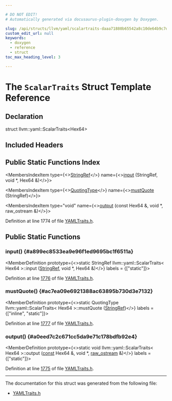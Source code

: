 ```yaml
---

# DO NOT EDIT!
# Automatically generated via docusaurus-plugin-doxygen by Doxygen.

slug: /api/structs/llvm/yaml/scalartraits-daaa71880b65542a8c10de64b9c7d16a
custom_edit_url: null
keywords:
  - doxygen
  - reference
  - struct
toc_max_heading_level: 3

---
```





# The `ScalarTraits` Struct Template Reference

<DoxygenPage pluginConfig={pluginConfig}>



## Declaration

<CodeBlock>struct llvm::yaml::ScalarTraits&lt;Hex64&gt;</CodeBlock>

## Included Headers

<IncludesList>
<IncludesListItem
  filePath="llvm/Support/YAMLTraits.h"
  permalink="/docs/api/files/include/include/llvm/include/llvm/support/yamltraits-h"
  isLocal="true" />
</IncludesList>

## Public Static Functions Index

<MembersIndex>

<MembersIndexItem
  type={<><a href="/docs/api/classes/llvm/stringref">StringRef</a></>}
  name={<><a href="#a899ec8533ea9e96f1ed9695bc1f6511a">input</a> (StringRef, void &#42;, Hex64 &amp;)</>}>
</MembersIndexItem>

<MembersIndexItem
  type={<><a href="/docs/api/namespaces/llvm/yaml/#a2e9b09c50b4fff3bad8cba23daef8757">QuotingType</a></>}
  name={<><a href="#ac7ea09e6921388ac63895b730d3e7132">mustQuote</a> (StringRef)</>}>
</MembersIndexItem>

<MembersIndexItem
  type="void"
  name={<><a href="#a0eed7c2c671cc5da9e71c178bdfb92e4">output</a> (const Hex64 &amp;, void &#42;, raw&#95;ostream &amp;)</>}>
</MembersIndexItem>

</MembersIndex>


Definition at line 1774 of file <a href="/docs/api/files/include/include/llvm/include/llvm/support/yamltraits-h">YAMLTraits.h</a>.

<SectionDefinition>

## Public Static Functions

### input() {#a899ec8533ea9e96f1ed9695bc1f6511a}

<MemberDefinition
  prototype={<>static StringRef llvm::yaml::ScalarTraits&lt; Hex64 &gt;::input (<a href="/docs/api/classes/llvm/stringref">StringRef</a>, void &#42;, Hex64 &amp;)</>}
  labels = {["static"]}>

Definition at line <a href="/docs/api/files/include/include/llvm/include/llvm/support/yamltraits-h/#l01776">1776</a> of file <a href="/docs/api/files/include/include/llvm/include/llvm/support/yamltraits-h">YAMLTraits.h</a>.
</MemberDefinition>

### mustQuote() {#ac7ea09e6921388ac63895b730d3e7132}

<MemberDefinition
  prototype={<>static QuotingType llvm::yaml::ScalarTraits&lt; Hex64 &gt;::mustQuote (<a href="/docs/api/classes/llvm/stringref">StringRef</a>)</>}
  labels = {["inline", "static"]}>

Definition at line <a href="/docs/api/files/include/include/llvm/include/llvm/support/yamltraits-h/#l01777">1777</a> of file <a href="/docs/api/files/include/include/llvm/include/llvm/support/yamltraits-h">YAMLTraits.h</a>.
</MemberDefinition>

### output() {#a0eed7c2c671cc5da9e71c178bdfb92e4}

<MemberDefinition
  prototype={<>static void llvm::yaml::ScalarTraits&lt; Hex64 &gt;::output (<a href="/docs/api/files/lib/lib/target/lib/target/aarch64/aarch64promoteconstant-cpp/#a90f8350fecae261c25be85d38b451bff">const</a> Hex64 &amp;, void &#42;, <a href="/docs/api/classes/llvm/raw-ostream">raw&#95;ostream</a> &amp;)</>}
  labels = {["static"]}>

Definition at line <a href="/docs/api/files/include/include/llvm/include/llvm/support/yamltraits-h/#l01775">1775</a> of file <a href="/docs/api/files/include/include/llvm/include/llvm/support/yamltraits-h">YAMLTraits.h</a>.
</MemberDefinition>

</SectionDefinition>

<hr/>

The documentation for this struct was generated from the following file:

<ul>
<li><a href="/docs/api/files/include/include/llvm/include/llvm/support/yamltraits-h">YAMLTraits.h</a></li>
</ul>

</DoxygenPage>
